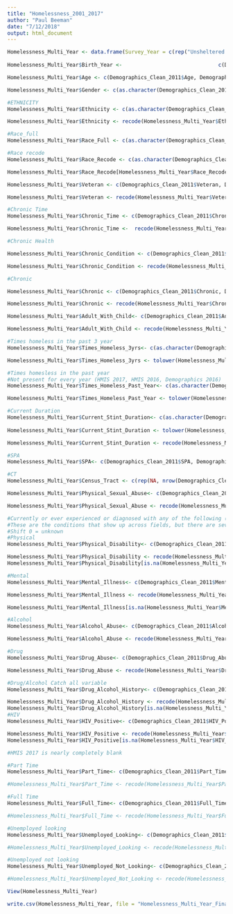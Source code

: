 ```yaml
---
title: "Homelessness_2001_2017"
author: "Paul Beeman"
date: "7/12/2018"
output: html_document
---
```


```r
Homelessness_Multi_Year <- data.frame(Survey_Year = c(rep("Unsheltered 2011", nrow(Demographics_Clean_2011)), rep("Unsheltered 2013", nrow(Demographics_Clean_2013)), rep("Unsheltered 2015", nrow(Demographics_Clean_2015)), rep("Unsheltered 2016", nrow(Demographics_Clean_2016)), rep("Unsheltered 2017", nrow(Demographics_Full_2017)),rep("Sheltered 2013", nrow(HMIS_2013)),rep("Sheltered 2015", nrow(HMIS_2015)),rep("Sheltered 2016", nrow(HMIS_Clean_2016)), rep("Sheltered 2017", nrow(HMIS_Clean_2017)))) 
                                        
Homelessness_Multi_Year$Birth_Year <-                               c(Demographics_Clean_2011$Birth_Year, Demographics_Clean_2013$Birth_Year, Demographics_Clean_2015$Birth_Year, Demographics_Clean_2016$Birth_Year, Demographics_Full_2017$Birth_Year, HMIS_Clean_2013$Birth_Year,HMIS_2015$BirthYear ,HMIS_Clean_2016$Birth_Year, HMIS_Clean_2017$Birth_Year)

Homelessness_Multi_Year$Age <- c(Demographics_Clean_2011$Age, Demographics_Clean_2013$Age, Demographics_Clean_2015$Age, Demographics_Clean_2016$Age, Demographics_Full_2017$Age,HMIS_2013$Age, HMIS_2015$age,HMIS_Clean_2016$Age, HMIS_Clean_2017$Age)


```

```r
Homelessness_Multi_Year$Gender <- c(as.character(Demographics_Clean_2011$Gender), as.character(Demographics_Clean_2013$Gender), as.character(Demographics_Clean_2015$Gender), as.character(Demographics_Clean_2016$Gender), as.character(Demographics_Full_2017$Gender),as.character(HMIS_Clean_2013$Gender),as.character(HMIS_2015$Gender_r) ,as.character(HMIS_Clean_2016$Gender), as.character(HMIS_Clean_2017$Gender))

```

```r
#ETHNICITY
Homelessness_Multi_Year$Ethnicity <- c(as.character(Demographics_Clean_2011$Ethnicity), as.character(Demographics_Clean_2013$Ethnicity), as.character(Demographics_Clean_2015$Ethnicity), as.character(Demographics_Clean_2016$Ethnicity), as.character(Demographics_Full_2017$Ethnicity),as.character(trimws(HMIS_2013$Ethnicity)),as.character(HMIS_Clean_2015$Ethnicity) ,as.character(HMIS_Clean_2016$Ethnicity), as.character(HMIS_Clean_2017$Ethnicity))

Homelessness_Multi_Year$Ethnicity <- recode(Homelessness_Multi_Year$Ethnicity, "Other" ="Other Ethnicity")

#Race_full
Homelessness_Multi_Year$Race_Full <- c(as.character(Demographics_Clean_2011$Race_Full), as.character(Demographics_Clean_2013$Race_Full), as.character(Demographics_Clean_2015$Race_Full), as.character(Demographics_Clean_2016$Race_Full), as.character(Demographics_Full_2017$Race_Full), as.character(HMIS_2013$Race), as.character(HMIS_2015$Race) ,as.character(HMIS_Clean_2016$Race_Full), as.character(HMIS_Clean_2017$Race_Full))

#Race recode
Homelessness_Multi_Year$Race_Recode <- c(as.character(Demographics_Clean_2011$Race_Recode), as.character(Demographics_Clean_2013$Race_Recode), as.character(Demographics_Clean_2015$Race_Recode), as.character(Demographics_Clean_2016$Race_Recode), as.character(Demographics_Full_2017$Race_Recode), as.character(HMIS_2013$Race_r), as.character(HMIS_Clean_2015$Race_Recode), as.character(HMIS_Clean_2016$Race_Recode),as.character(HMIS_Clean_2017$Race_Recode))

Homelessness_Multi_Year$Race_Recode[Homelessness_Multi_Year$Race_Recode == "Other"] <- "Other Ethnicity"
```

```r
Homelessness_Multi_Year$Veteran <- c(Demographics_Clean_2011$Veteran, Demographics_Clean_2013$Veteran, Demographics_Clean_2015$Veteran, Demographics_Clean_2016$Veteran, Demographics_Full_2017$Veteran,HMIS_Clean_2013$Veteran,HMIS_Clean_2015$Veteran ,HMIS_Clean_2016$Veteran, HMIS_Clean_2017$Veteran)

Homelessness_Multi_Year$Veteran <- recode(Homelessness_Multi_Year$Veteran, "2" =0)

```

```r
#Chronic Time
Homelessness_Multi_Year$Chronic_Time <- c(Demographics_Clean_2011$Chronic_Time, Demographics_Clean_2013$Chronic_Time, Demographics_Clean_2015$Chronic_Time, Demographics_Clean_2016$Chronic_Time, Demographics_Full_2017$Chronic_Time, HMIS_Clean_2013$Chronic_Time, HMIS_Clean_2015$Chronic_Time, HMIS_Clean_2016$Chronic_Time, HMIS_Clean_2017$Chronic_Time)

Homelessness_Multi_Year$Chronic_Time <-  recode(Homelessness_Multi_Year$Chronic_Time, "2" = 0)

#Chronic Health 

Homelessness_Multi_Year$Chronic_Condition <- c(Demographics_Clean_2011$Chronic_Condition, Demographics_Clean_2013$Chronic_Condition, Demographics_Clean_2015$Chronic_Condition, Demographics_Clean_2016$Chronic_Condition, Demographics_Full_2017$Chronic_Condition, HMIS_Clean_2013$Chronic_Condition, HMIS_Clean_2015$Chronic_Condition, HMIS_Clean_2016$Chronic_Condition, HMIS_Clean_2017$Chronic_Condition)

Homelessness_Multi_Year$Chronic_Condition <- recode(Homelessness_Multi_Year$Chronic_Condition, "2" =0)

#Chronic

Homelessness_Multi_Year$Chronic <- c(Demographics_Clean_2011$Chronic, Demographics_Clean_2013$Chronic, Demographics_Clean_2015$Chronic, Demographics_Clean_2016$Chronic, Demographics_Full_2017$Chronic, HMIS_Clean_2013$Chronic,HMIS_Clean_2015$Chronic, HMIS_Clean_2016$Chronic,HMIS_Clean_2017$Chronic)

Homelessness_Multi_Year$Chronic <- recode(Homelessness_Multi_Year$Chronic, "2" =0)
```

```r
Homelessness_Multi_Year$Adult_With_Child<- c(Demographics_Clean_2011$Adult_With_Child, Demographics_Clean_2013$Adult_With_Child, Demographics_Clean_2015$Adult_With_Child, Demographics_Clean_2016$Adult_With_Child, Demographics_Full_2017$Adult_With_Child, HMIS_Clean_2013$Adult_With_Child, HMIS_Clean_2015$Adult_With_Child,HMIS_Clean_2016$Adult_With_Child, HMIS_Clean_2017$Adult_With_Child)

Homelessness_Multi_Year$Adult_With_Child <- recode(Homelessness_Multi_Year$Adult_With_Child, "2" =0)

```

```r
#Times homeless in the past 3 year 
Homelessness_Multi_Year$Times_Homeless_3yrs<- c(as.character(Demographics_Clean_2011$Times_Homeless_3yrs), as.character(Demographics_Clean_2013$Times_Homeless_3yrs), as.character(Demographics_Clean_2015$Times_Homeless_3yrs), as.character(Demographics_Clean_2016$Times_Homeless_3yrs), as.character(Demographics_Full_2017$Times_Homeless_3yrs),HMIS_Clean_2013$Times_Hmls_Past_3yrs , HMIS_Clean_2015$Times_Hmls_3yrs,as.character(HMIS_Clean_2016$Times_Homeless_3yrs), as.character(HMIS_Clean_2017$Times_Homeless_3yrs))

Homelessness_Multi_Year$Times_Homeless_3yrs <- tolower(Homelessness_Multi_Year$Times_Homeless_3yrs)

#Times homesless in the past year
#Not present for every year (HMIS 2017, HMIS 2016, Demographics 2016)
Homelessness_Multi_Year$Times_Homeless_Past_Year<- c(as.character(Demographics_Clean_2011$Times_Homeless_Past_Year), as.character(Demographics_Clean_2013$Times_Homeless_Past_Year), as.character(Demographics_Clean_2015$Times_Homeless_Past_Year), rep(NA, nrow(Demographics_Clean_2016)), as.character(Demographics_Full_2017$Times_Homeless_3yrs),rep(NA, nrow(HMIS_Clean_2013)), rep(NA, nrow(HMIS_Clean_2015)), rep(NA, nrow(HMIS_Clean_2016)),rep(NA, nrow(HMIS_Clean_2017)))

Homelessness_Multi_Year$Times_Homeless_Past_Year <- tolower(Homelessness_Multi_Year$Times_Homeless_Past_Year)

#Current Duration
Homelessness_Multi_Year$Current_Stint_Duration<- c(as.character(Demographics_Clean_2011$Current_Stint_Duration), as.character(Demographics_Clean_2013$Current_Stint_Duration), as.character(Demographics_Clean_2015$Current_Stint_Duration), as.character(Demographics_Clean_2016$Current_Stint_Duration), as.character(Demographics_Full_2017$Current_Stint_Duration), as.character(HMIS_Clean_2013$Current_Stint_Duration),HMIS_Clean_2015$Current_Stint_Duration ,as.character(HMIS_Clean_2016$Current_Stint_Duration), as.character(HMIS_Clean_2017$Current_Stint_Duration))
                                                   
Homelessness_Multi_Year$Current_Stint_Duration <- tolower(Homelessness_Multi_Year$Current_Stint_Duration)

Homelessness_Multi_Year$Current_Stint_Duration <- recode(Homelessness_Multi_Year$Current_Stint_Duration, "4-5 months" = "4-11 months", "4-6 months" = "4-11 months", "6-11 months" =  "4-11 months", "7-11 months" = "4-11 months")

#SPA
Homelessness_Multi_Year$SPA<- c(Demographics_Clean_2011$SPA, Demographics_Clean_2013$SPA, Demographics_Clean_2015$SPA, Demographics_Clean_2016$SPA, Demographics_Full_2017$SPA, HMIS_2013$SPA, HMIS_2015$spa,HMIS_Clean_2016$SPA, HMIS_Clean_2017$SPA)

#CT
Homelessness_Multi_Year$Census_Tract <- c(rep(NA, nrow(Demographics_Clean_2011)), as.numeric(as.character(Demographics_Clean_2013$Census_Tract)), as.numeric(as.character(Demographics_Clean_2015$Census_Tract)), as.numeric(as.character(Demographics_Clean_2016$Census_Tract)), as.numeric(as.character(Demographics_Full_2017$Census_Tract)), c(rep(NA, nrow(HMIS_2013))), c(rep(NA, nrow(HMIS_2015))),as.numeric(as.character(HMIS_Clean_2016$Census_Tract)), as.numeric(as.character(HMIS_Clean_2017$Census_Tract)))

```

```r
Homelessness_Multi_Year$Physical_Sexual_Abuse<- c(Demographics_Clean_2011$Physical_Sexual_Abuse, Demographics_Clean_2013$Physical_Sexual_Abuse, Demographics_Clean_2015$Physical_Sexual_Abuse, Demographics_Clean_2016$Physical_Sexual_Abuse, Demographics_Full_2017$Physical_Sexual_Abuse,as.numeric(as.character(HMIS_2013$Domestic_Violence)),HMIS_Clean_2015$Physical_Sexual_Abuse ,HMIS_Clean_2016$Physical_Sexual_Abuse, HMIS_Clean_2017$Physical_Sexual_Abuse)

Homelessness_Multi_Year$Physical_Sexual_Abuse <- recode(Homelessness_Multi_Year$Physical_Sexual_Abuse, "2" =0)

```

```r
#Currently or ever experienced or diagnosed with any of the following (a general flagging variable)
#These are the conditions that show up across fields, but there are several other conditions that are summarized in the variable chronic condition
#Shift 0 = unknown
#Physical
Homelessness_Multi_Year$Physical_Disability<- c(Demographics_Clean_2011$Physical_Disability_Past_Year, Demographics_Clean_2013$Physical_Disability_Past_Year, Demographics_Clean_2015$Physical_Disability_Ever, Demographics_Clean_2016$Physical_Disability_Ever, Demographics_Full_2017$Physical_Disability_Ever, as.numeric(HMIS_2013$physical)-1,HMIS_Clean_2015$Physical_Disability ,HMIS_Clean_2016$Physical_Disability,HMIS_Clean_2017$Physical_Disability)

Homelessness_Multi_Year$Physical_Disability <- recode(Homelessness_Multi_Year$Physical_Disability, "2" = 0)
Homelessness_Multi_Year$Physical_Disability[is.na(Homelessness_Multi_Year$Physical_Disability)] <- 0

#Mental
Homelessness_Multi_Year$Mental_Illness<- c(Demographics_Clean_2011$Mental_Illness_Past_Year, Demographics_Clean_2013$Mental_Illness_Past_Year, Demographics_Clean_2015$Mental_Illness_Ever, Demographics_Clean_2016$Mental_Illness_Ever, Demographics_Full_2017$Mental_Illness_Ever, as.numeric(HMIS_2013$MentallyIll)-1, HMIS_Clean_2015$Mental_Illness, HMIS_Clean_2016$Mental_Illness ,HMIS_Clean_2017$Mental_Illness)

Homelessness_Multi_Year$Mental_Illness <- recode(Homelessness_Multi_Year$Mental_Illness, "2" = 0)

Homelessness_Multi_Year$Mental_Illness[is.na(Homelessness_Multi_Year$Mental_Illness)] <- 0

#Alcohol
Homelessness_Multi_Year$Alcohol_Abuse<- c(Demographics_Clean_2011$Alcohol_Abuse_Past_Year, Demographics_Clean_2013$Alcohol_Abuse_Past_Year, Demographics_Clean_2015$Alcohol_Abuse_Ever, Demographics_Clean_2016$Alcohol_Abuse_Ever, Demographics_Full_2017$Alcohol_Abuse_Ever,rep(NA, nrow(HMIS_Clean_2013)), HMIS_Clean_2015$Alcohol_Abuse, HMIS_Clean_2016$Alcohol_Abuse, HMIS_Clean_2017$Alcohol_Abuse)

Homelessness_Multi_Year$Alcohol_Abuse <- recode(Homelessness_Multi_Year$Alcohol_Abuse, "2" = 0)

#Drug
Homelessness_Multi_Year$Drug_Abuse<- c(Demographics_Clean_2011$Drug_Abuse_Past_Year, Demographics_Clean_2013$Drug_Abuse_Past_Year, Demographics_Clean_2015$Drug_Abuse_Ever, Demographics_Clean_2016$Drug_Abuse_Ever, Demographics_Full_2017$Drug_Abuse_Ever,rep(NA, nrow(HMIS_Clean_2013)), HMIS_Clean_2015$Drug_Abuse,HMIS_Clean_2016$Drug_Abuse,  HMIS_Clean_2017$Drug_Abuse)

Homelessness_Multi_Year$Drug_Abuse <- recode(Homelessness_Multi_Year$Drug_Abuse, "2" = 0)

#Drug/Alcohol Catch all variable
Homelessness_Multi_Year$Drug_Alcohol_History<- c(Demographics_Clean_2011$Drug_Alcohol_History, Demographics_Clean_2013$Drug_Alcohol_History, Demographics_Clean_2015$Drug_Alcohol_History, Demographics_Clean_2016$Drug_Alcohol_History, Demographics_Full_2017$Drug_Alcohol_History, as.numeric(HMIS_2013$Substance_Abuser)-1,HMIS_Clean_2015$Drug_Alcohol_History ,HMIS_Clean_2016$Substance_Abuse, HMIS_Clean_2017$Substance_Abuse)

Homelessness_Multi_Year$Drug_Alcohol_History <- recode(Homelessness_Multi_Year$Drug_Alcohol_History, "2" = 0)
Homelessness_Multi_Year$Drug_Alcohol_History[is.na(Homelessness_Multi_Year$Drug_Alcohol_History)] <- 0
#HIV
Homelessness_Multi_Year$HIV_Positive<- c(Demographics_Clean_2011$HIV_Positive, Demographics_Clean_2013$HIV_Positive, Demographics_Clean_2015$HIV_Positive, Demographics_Clean_2016$HIV_Positive, Demographics_Full_2017$HIV_Positive,as.numeric(HMIS_2013$HIV_AIDS)-1, HMIS_Clean_2015$HIV_Postive, HMIS_Clean_2016$HIV_Positive, HMIS_Clean_2017$HIV_Positive)

Homelessness_Multi_Year$HIV_Positive <- recode(Homelessness_Multi_Year$HIV_Positive, "2" = 0)
Homelessness_Multi_Year$HIV_Positive[is.na(Homelessness_Multi_Year$HIV_Positive)] <- 0

```

```r
#HMIS 2017 is nearly completely blank

#Part Time
Homelessness_Multi_Year$Part_Time<- c(Demographics_Clean_2011$Part_Time, Demographics_Clean_2013$Part_Time, Demographics_Clean_2015$Part_Time, Demographics_Clean_2016$Part_Time, Demographics_Full_2017$Part_Time, rep(NA, nrow(HMIS_Clean_2013)), rep(NA, nrow(HMIS_Clean_2015)),HMIS_Clean_2016$Part_Time,HMIS_Clean_2017$Part_Time)

#Homelessness_Multi_Year$Part_Time <- recode(Homelessness_Multi_Year$Part_Time, "2" = 0)

#Full Time
Homelessness_Multi_Year$Full_Time<- c(Demographics_Clean_2011$Full_Time, Demographics_Clean_2013$Full_Time, Demographics_Clean_2015$Full_Time, Demographics_Clean_2016$Full_Time, Demographics_Full_2017$Full_Time, rep(NA, nrow(HMIS_Clean_2013)), rep(NA, nrow(HMIS_Clean_2015)),HMIS_Clean_2016$Full_Time,HMIS_Clean_2017$Full_Time)

#Homelessness_Multi_Year$Full_Time <- recode(Homelessness_Multi_Year$Full_Time, "2" = 0)

#Unemployed looking
Homelessness_Multi_Year$Unemployed_Looking<- c(Demographics_Clean_2011$Unemployed_Looking, Demographics_Clean_2013$Unemployed_Looking, Demographics_Clean_2015$Unemployed_Looking, Demographics_Clean_2016$Unemployed_Looking, Demographics_Full_2017$Unemployed_Looking,rep(NA, nrow(HMIS_Clean_2013)),rep(NA, nrow(HMIS_Clean_2015)) ,HMIS_Clean_2016$Unemployed_Looking, HMIS_Clean_2017$Unemployed_Looking)

#Homelessness_Multi_Year$Unemployed_Looking <- recode(Homelessness_Multi_Year$Unemployed_Looking, "2" = 0)

#Unemployed not looking
Homelessness_Multi_Year$Unemployed_Not_Looking<- c(Demographics_Clean_2011$Unemployed_Not_Looking, Demographics_Clean_2013$Unemployed_Not_Looking, Demographics_Clean_2015$Unemployed_Not_Looking, Demographics_Clean_2016$Unemployed_Not_Looking, Demographics_Full_2017$Unemployed_Not_Looking, rep(NA, nrow(HMIS_Clean_2013)),rep(NA, nrow(HMIS_Clean_2015)) ,HMIS_Clean_2016$Unemployed_Not_Looking, HMIS_Clean_2017$Unemployed_Not_Looking)

#Homelessness_Multi_Year$Unemployed_Not_Looking <- recode(Homelessness_Multi_Year$Unemployed_Not_Looking, "2" = 0)

```





```r
View(Homelessness_Multi_Year)

```

```r
write.csv(Homelessness_Multi_Year, file = "Homelessness_Multi_Year_Final.csv")


```
